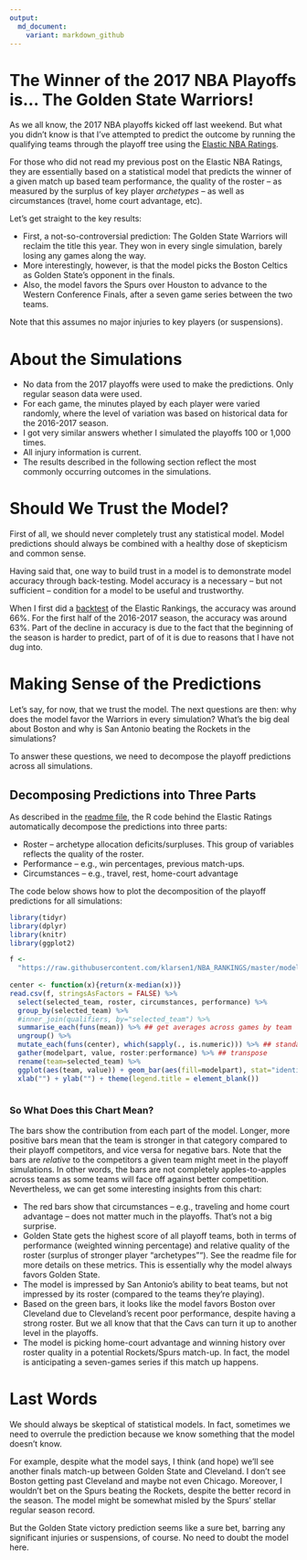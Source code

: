 ```yaml
---
output:
  md_document:
    variant: markdown_github
---
```

  
# The Winner of the 2017 NBA Playoffs is... The Golden State Warriors!
  
As we all know, the 2017 NBA playoffs kicked off last weekend. But what you didn't know is that I've attempted to predict the outcome by running the qualifying teams through the playoff tree using the [Elastic NBA Ratings](https://github.com/klarsen1/NBA_RANKINGS). 

For those who did not read my previous post on the Elastic NBA Ratings, they are essentially based on a statistical model that predicts the winner of a given match up based team performance, the quality of the roster -- as measured by the surplus of key player *archetypes* -- as well as circumstances (travel, home court advantage, etc).

Let's get straight to the key results:

* First, a not-so-controversial prediction: The Golden State Warriors will reclaim the title this year. They won in every single simulation, barely losing any games along the way.
* More interestingly, however, is that the model picks the Boston Celtics as Golden State's opponent in the finals.
* Also, the model favors the Spurs over Houston to advance to the Western Conference Finals, after a seven game series between the two teams.

Note that this assumes no major injuries to key players (or suspensions).

# About the Simulations

* No data from the 2017 playoffs were used to make the predictions. Only regular season data were used.
* For each game, the minutes played by each player were varied randomly, where the level of variation was based on historical data for the 2016-2017 season.
* I got very similar answers whether I simulated the playoffs 100 or 1,000 times.
* All injury information is current.
* The results described in the following section reflect the most commonly occurring outcomes in the simulations.

# Should We Trust the Model?

First of all, we should never completely trust any statistical model. Model predictions should always be combined with a healthy dose of skepticism and common sense. 

Having said that, one way to build trust in a model is to demonstrate model accuracy through back-testing. Model accuracy is a necessary -- but not sufficient -- condition for a model to be useful and trustworthy.

When I first did a [backtest](https://github.com/klarsen1/NBA_RANKINGS) of the Elastic Rankings, the accuracy was around 66%. For the first half of the 2016-2017 season, the accuracy was around 63%. Part of the decline in accuracy is due to the fact that the beginning of the season is harder to predict, part of of it is due to reasons that I have not dug into.

# Making Sense of the Predictions

Let's say, for now, that we trust the model. The next questions are then: why does the model favor the Warriors in every simulation? What's the big deal about Boston and why is San Antonio beating the Rockets in the simulations?

To answer these questions, we need to decompose the playoff predictions across all simulations. 

## Decomposing Predictions into Three Parts
As described in the [readme file](https://github.com/klarsen1/NBA_RANKINGS), the R code behind the Elastic Ratings automatically decompose the predictions into three parts:
 
* Roster -- archetype allocation deficits/surpluses. This group of variables reflects the quality of the roster.
* Performance -- e.g., win percentages, previous match-ups.
* Circumstances -- e.g., travel, rest, home-court advantage
 
The code below shows how to plot the decomposition of the playoff predictions for all simulations:
 
```r
library(tidyr)
library(dplyr)
library(knitr)
library(ggplot2)

f <-
  "https://raw.githubusercontent.com/klarsen1/NBA_RANKINGS/master/modeldetails/2017_playoff_decomp.CSV"
 
center <- function(x){return(x-median(x))}
read.csv(f, stringsAsFactors = FALSE) %>%
  select(selected_team, roster, circumstances, performance) %>%
  group_by(selected_team) %>%
  #inner_join(qualifiers, by="selected_team") %>%
  summarise_each(funs(mean)) %>% ## get averages across games by team
  ungroup() %>%
  mutate_each(funs(center), which(sapply(., is.numeric))) %>% ## standardize across teams
  gather(modelpart, value, roster:performance) %>% ## transpose
  rename(team=selected_team) %>%
  ggplot(aes(team, value)) + geom_bar(aes(fill=modelpart), stat="identity") + coord_flip() +
  xlab("") + ylab("") + theme(legend.title = element_blank())
 
```

### So What Does this Chart Mean?

The bars show the contribution from each part of the model. Longer, more positive bars mean that the team is stronger in that category compared to their playoff competitors, and vice versa for negative bars. Note that the bars are *relative* to the competitors a given team might meet in the playoff simulations. In other words, the bars are not completely apples-to-apples across teams as some teams will face off against better competition. Nevertheless, we can get some interesting insights from this chart:

* The red bars show that circumstances -- e.g., traveling and home court advantage -- does not matter much in the playoffs. That's not a big surprise.
* Golden State gets the highest score of all playoff teams, both in terms of performance (weighted winning percentage) and relative quality of the roster (surplus of stronger player "archetypes""). See the readme file for more details on these metrics. This is essentially why the model always favors Golden State.
* The model is impressed by San Antonio's ability to beat teams, but not impressed by its roster (compared to the teams they're playing).
* Based on the green bars, it looks like the model favors Boston over Cleveland due to Cleveland's recent poor performance, despite having a strong roster. But we all know that that the Cavs can turn it up to another level in the playoffs.
* The model is picking home-court advantage and winning history over roster quality in a potential Rockets/Spurs match-up. In fact, the model is anticipating a seven-games series if this match up happens.

# Last Words

We should always be skeptical of statistical models. In fact, sometimes we need to overrule the prediction because we know something that the model doesn't know. 

For example, despite what the model says, I think (and hope) we'll see another finals match-up between Golden State and Cleveland. I don't see Boston getting past Cleveland and maybe not even Chicago. Moreover, I wouldn't bet on the Spurs beating the Rockets, despite the better record in the season. The model might be somewhat misled by the Spurs' stellar regular season record.

But the Golden State victory prediction seems like a sure bet, barring any significant injuries or suspensions, of course. No need to doubt the model here.




